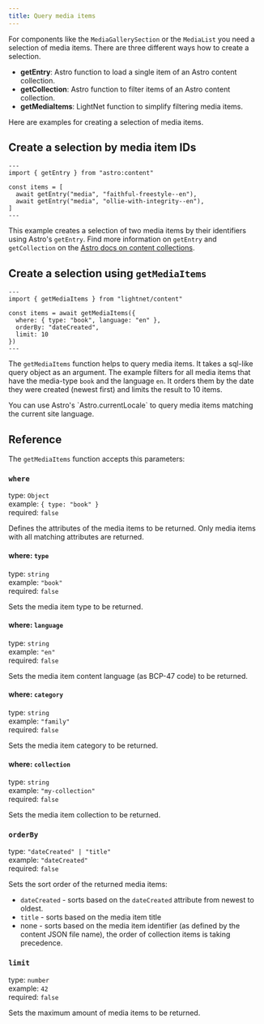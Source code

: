 ```yaml
---
title: Query media items
---
```



For components like the `MediaGallerySection` or the `MediaList` you need a selection
of media items. There are three different ways how to create a selection. 

- **getEntry**: Astro function to load a single item of an Astro content collection.
- **getCollection**: Astro function to filter items of an Astro content collection.
- **getMediaItems**: LightNet function to simplify filtering media items.

Here are examples for creating a selection of media items.

## Create a selection by media item IDs

```astro
---
import { getEntry } from "astro:content"

const items = [
  await getEntry("media", "faithful-freestyle--en"),
  await getEntry("media", "ollie-with-integrity--en"),
]
---
```

This example creates a selection of two media items by their identifiers using Astro's `getEntry`.
Find more information on `getEntry` and `getCollection` 
on the [Astro docs on content collections](https://docs.astro.build/en/guides/content-collections/#querying-collections).

## Create a selection using `getMediaItems`

```astro
---
import { getMediaItems } from "lightnet/content"

const items = await getMediaItems({
  where: { type: "book", language: "en" },
  orderBy: "dateCreated",
  limit: 10
})
---
```

The `getMediaItems` function helps to query media items. It takes a sql-like query object as an argument. 
The example filters for all media items that have the media-type `book` and the language `en`. 
It orders them by the date they were created (newest first) and limits the result to 10 items.

<Aside type="tip">
You can use Astro's `Astro.currentLocale` to query media items matching the current site language.
</Aside>


## Reference

The `getMediaItems` function accepts this parameters:

### `where`

type: `Object` \
example: `{ type: "book" }` \
required: `false`

Defines the attributes of the media items to be returned. Only media items with 
all matching attributes are returned.

#### where: `type`

type: `string` \
example: `"book"` \
required: `false`

Sets the media item type to be returned.

#### where: `language`

type: `string` \
example: `"en"` \
required: `false`

Sets the media item content language (as BCP-47 code) to be returned.

#### where: `category`

type: `string` \
example: `"family"` \
required: `false`

Sets the media item category to be returned.

#### where: `collection`

type: `string` \
example: `"my-collection"` \
required: `false`

Sets the media item collection to be returned.


### `orderBy`

type: `"dateCreated" | "title"`  \
example: `"dateCreated"` \
required: `false`

Sets the sort order of the returned media items:

- `dateCreated` - sorts based on the `dateCreated` attribute from newest to oldest.
- `title` -  sorts based on the media item title
- none - sorts based on the media item identifier (as defined by the content JSON file name), the order of collection items is taking precedence.


### `limit`

type: `number` \
example: `42` \
required: `false`

Sets the maximum amount of media items to be returned.
